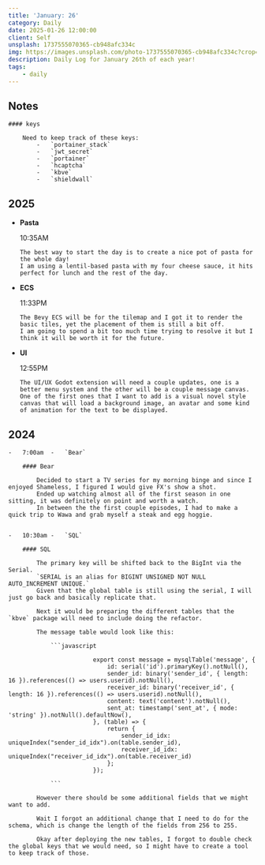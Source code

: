 ```yaml
---
title: 'January: 26'
category: Daily
date: 2025-01-26 12:00:00
client: Self
unsplash: 1737555070365-cb948afc334c
img: https://images.unsplash.com/photo-1737555070365-cb948afc334c?crop=entropy&cs=srgb&fm=jpg&ixid=MnwzNjM5Nzd8MHwxfHJhbmRvbXx8fHx8fHx8fDE2ODE3NDg2ODY&ixlib=rb-4.0.3&q=85
description: Daily Log for January 26th of each year!
tags:
    - daily
---
```




## Notes

    #### keys

        Need to keep track of these keys:
            -   `portainer_stack`
            -   `jwt_secret`
            -   `portainer`
            -   `hcaptcha`
            -   `kbve`
            -   `shieldwall`
            

<Adsense />

## 2025

-   **Pasta**

    10:35AM

        The best way to start the day is to create a nice pot of pasta for the whole day!
        I am using a lentil-based pasta with my four cheese sauce, it hits perfect for lunch and the rest of the day.

-   **ECS**

    11:33PM

        The Bevy ECS will be for the tilemap and I got it to render the basic tiles, yet the placement of them is still a bit off.
        I am going to spend a bit too much time trying to resolve it but I think it will be worth it for the future.

-   **UI**

    12:55PM

        The UI/UX Godot extension will need a couple updates, one is a better menu system and the other will be a couple message canvas.
        One of the first ones that I want to add is a visual novel style canvas that will load a background image, an avatar and some kind of animation for the text to be displayed.

## 2024

    -   7:00am  -   `Bear`

        #### Bear

            Decided to start a TV series for my morning binge and since I enjoyed Shameless, I figured I would give FX's show a shot.
            Ended up watching almost all of the first season in one sitting, it was definitely on point and worth a watch.
            In between the the first couple episodes, I had to make a quick trip to Wawa and grab myself a steak and egg hoggie.


    -   10:30am -   `SQL`

        #### SQL
        
            The primary key will be shifted back to the BigInt via the Serial.
            `SERIAL is an alias for BIGINT UNSIGNED NOT NULL AUTO_INCREMENT UNIQUE.`
            Given that the global table is still using the serial, I will just go back and basically replicate that.
            
            Next it would be preparing the different tables that the `kbve` package will need to include doing the refactor.

            The message table would look like this:

                ```javascript

                            export const message = mysqlTable('message', {
                                id: serial('id').primaryKey().notNull(),
                                sender_id: binary('sender_id', { length: 16 }).references(() => users.userid).notNull(),
                                receiver_id: binary('receiver_id', { length: 16 }).references(() => users.userid).notNull(),
                                content: text('content').notNull(),
                                sent_at: timestamp('sent_at', { mode: 'string' }).notNull().defaultNow(),
                            }, (table) => {
                                return {
                                    sender_id_idx: uniqueIndex("sender_id_idx").on(table.sender_id),
                                    receiver_id_idx: uniqueIndex("receiver_id_idx").on(table.receiver_id)
                                };
                            });

                ```

            However there should be some additional fields that we might want to add.

            Wait I forgot an additional change that I need to do for the schema, which is change the length of the fields from 256 to 255.

            Okay after deploying the new tables, I forgot to double check the global keys that we would need, so I might have to create a tool to keep track of those.

        